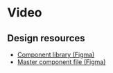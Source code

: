 
<Meta of={VideoStories} />

# Video
<Canvas>
  <Story of={VideoStories.Default} />
</Canvas>

## Design resources

- [Component library (Figma)](https://www.figma.com/file/qKsxl3ogIlBp7dafgxXuCA/QLD-GOV-DDS?type=design&node-id=23203-295341&mode=design&t=eRH1gEfJNDna1ovz-4)
- [Master component file (Figma)](https://www.figma.com/file/qKsxl3ogIlBp7dafgxXuCA/QLD-GOV-DDS?type=design&node-id=13297-214065&mode=design&t=YLfxdziHdqD2Ty0o-0)
